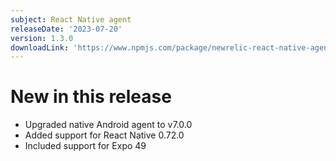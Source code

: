 ```yaml
---
subject: React Native agent
releaseDate: '2023-07-20'
version: 1.3.0
downloadLink: 'https://www.npmjs.com/package/newrelic-react-native-agent/v/1.3.0'
---
```


# New in this release
* Upgraded native Android agent to v7.0.0
* Added support for React Native 0.72.0
* Included support for Expo 49